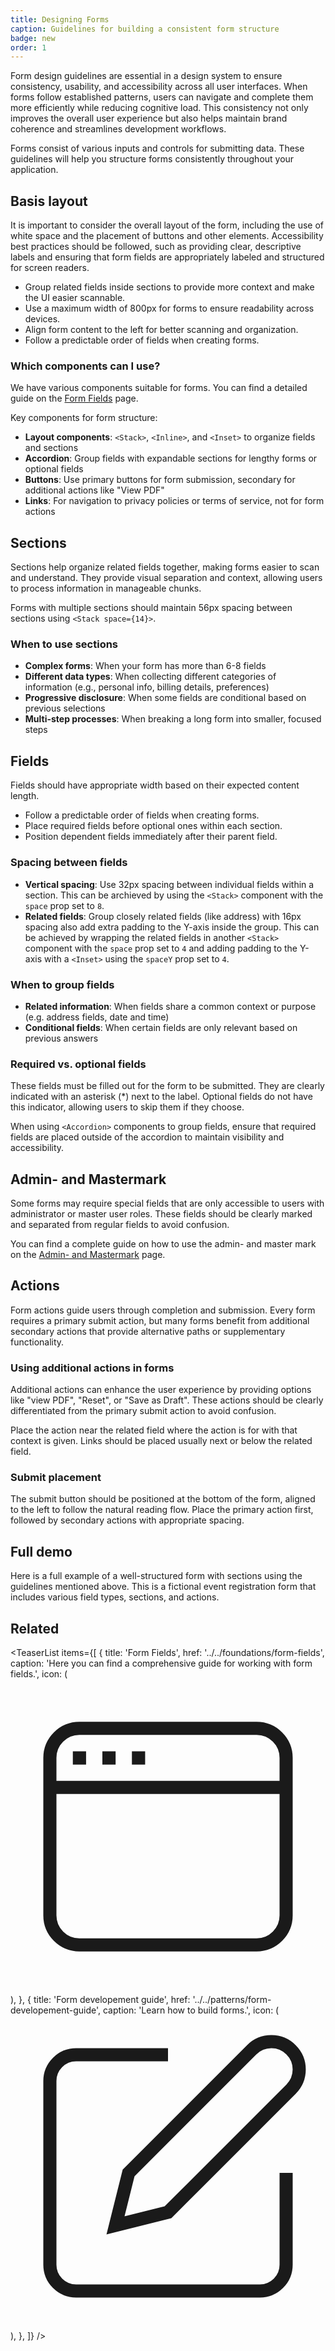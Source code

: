 ```yaml
---
title: Designing Forms
caption: Guidelines for building a consistent form structure
badge: new
order: 1
---
```


Form design guidelines are essential in a design system to ensure consistency, usability, and accessibility across all user interfaces. When forms follow established patterns, users can navigate and complete them more efficiently while reducing cognitive load. This consistency not only improves the overall user experience but also helps maintain brand coherence and streamlines development workflows.

Forms consist of various inputs and controls for submitting data. These guidelines will help you structure forms consistently throughout your application.

## Basis layout

It is important to consider the overall layout of the form, including the use of white space and the placement of buttons and other elements.
Accessibility best practices should be followed, such as providing clear, descriptive labels and ensuring that form fields are appropriately labeled and structured for screen readers.

<GuidelineTiles>
  <Do>
    <Do.Description>
      <ul>
        <li>
          Group related fields inside sections to provide more context and make
          the UI easier scannable.
        </li>
        <li>
          Use a maximum width of 800px for forms to ensure readability across
          devices.
        </li>
        <li>
          Align form content to the left for better scanning and organization.
        </li>
        <li>Follow a predictable order of fields when creating forms.</li>
      </ul>
    </Do.Description>
  </Do>
</GuidelineTiles>

### Which components can I use?

We have various components suitable for forms. You can find a detailed guide on the [Form Fields](../../foundations/form-fields) page.

Key components for form structure:

- **Layout components**: `<Stack>`, `<Inline>`, and `<Inset>` to organize fields and sections
- **Accordion**: Group fields with expandable sections for lengthy forms or optional fields
- **Buttons**: Use primary buttons for form submission, secondary for additional actions like "View PDF"
- **Links**: For navigation to privacy policies or terms of service, not for form actions

## Sections

Sections help organize related fields together, making forms easier to scan and understand. They provide visual separation and context, allowing users to process information in manageable chunks.

Forms with multiple sections should maintain 56px spacing between sections using `<Stack space={14}>`.

<ComponentDemo file="./form-spacing-sections.demo.tsx" mode="preview" />

### When to use sections

- **Complex forms**: When your form has more than 6-8 fields
- **Different data types**: When collecting different categories of information (e.g., personal info, billing details, preferences)
- **Progressive disclosure**: When some fields are conditional based on previous selections
- **Multi-step processes**: When breaking a long form into smaller, focused steps

## Fields

Fields should have appropriate width based on their expected content length.

<GuidelineTiles>
  <Do>
    <Do.Description>
      <ul>
        <li>Follow a predictable order of fields when creating forms.</li>
        <li>Place required fields before optional ones within each section.</li>
        <li>Position dependent fields immediately after their parent field.</li>
      </ul>
    </Do.Description>
  </Do>
</GuidelineTiles>

### Spacing between fields

- **Vertical spacing**: Use 32px spacing between individual fields within a section. This can be archieved by using the `<Stack>` component with the `space` prop set to `8`.
- **Related fields**: Group closely related fields (like address) with 16px spacing also add extra padding to the Y-axis inside the group. This can be achieved by wrapping the related fields in another `<Stack>` component with the `space` prop set to `4` and adding padding to the Y-axis with a `<Inset>` using the `spaceY` prop set to `4`.

<ComponentDemo file="./form-spacing-fields.demo.tsx" />

### When to group fields

- **Related information**: When fields share a common context or purpose (e.g. address fields, date and time)
- **Conditional fields**: When certain fields are only relevant based on previous answers

### Required vs. optional fields

These fields must be filled out for the form to be submitted. They are clearly indicated with an asterisk (\*) next to the label. Optional fields do not have this indicator, allowing users to skip them if they choose.

When using `<Accordion>` components to group fields, ensure that required fields are placed outside of the accordion to maintain visibility and accessibility.

## Admin- and Mastermark

Some forms may require special fields that are only accessible to users with administrator or master user roles. These fields should be clearly marked and separated from regular fields to avoid confusion.

You can find a complete guide on how to use the admin- and master mark on the [Admin- and Mastermark](/patterns/admin-master-mark) page.

## Actions

Form actions guide users through completion and submission. Every form requires a primary submit action, but many forms benefit from additional secondary actions that provide alternative paths or supplementary functionality.

### Using additional actions in forms

Additional actions can enhance the user experience by providing options like "view PDF", "Reset", or "Save as Draft". These actions should be clearly differentiated from the primary submit action to avoid confusion.

Place the action near the related field where the action is for with that context is given. Links should be placed usually next or below the related field.

<ComponentDemo file="./form-link.demo.tsx" mode="preview" />

### Submit placement

The submit button should be positioned at the bottom of the form, aligned to the left to follow the natural reading flow. Place the primary action first, followed by secondary actions with appropriate spacing.

<ComponentDemo file="./form-action.demo.tsx" mode="preview" />

## Full demo

Here is a full example of a well-structured form with sections using the guidelines mentioned above. This is a fictional event registration form that includes various field types, sections, and actions.

<ComponentDemo file="./form.demo.tsx" />

## Related

<TeaserList
  items={[
    {
      title: 'Form Fields',
      href: '../../foundations/form-fields',
      caption:
        'Here you can find a comprehensive guide for working with form fields.',
      icon: (
        <svg
          xmlns="http://www.w3.org/2000/svg"
          fill="none"
          viewBox="0 0 24 24"
          strokeWidth="1.5"
          stroke="currentColor"
          className="size-6"
        >
          <path
            strokeLinecap="round"
            strokeLinejoin="round"
            d="M3 8.25V18a2.25 2.25 0 0 0 2.25 2.25h13.5A2.25 2.25 0 0 0 21 18V8.25m-18 0V6a2.25 2.25 0 0 1 2.25-2.25h13.5A2.25 2.25 0 0 1 21 6v2.25m-18 0h18M5.25 6h.008v.008H5.25V6ZM7.5 6h.008v.008H7.5V6Zm2.25 0h.008v.008H9.75V6Z"
          />
        </svg>
      ),
    },
    {
      title: 'Form developement guide',
      href: '../../patterns/form-developement-guide',
      caption: 'Learn how to build forms.',
      icon: (
        <svg
          xmlns="http://www.w3.org/2000/svg"
          width={24}
          height={24}
          viewBox="0 0 24 24"
          fill="none"
          stroke="currentColor"
          strokeWidth={2}
          strokeLinecap="round"
          strokeLinejoin="round"
        >
          <path d="M12 3H5a2 2 0 00-2 2v14a2 2 0 002 2h14a2 2 0 002-2v-7" />
          <path d="M18.375 2.625a2.121 2.121 0 113 3L12 15l-4 1 1-4z" />
        </svg>
      ),
    },
  ]}
/>
